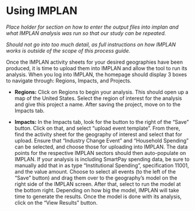 # Using IMPLAN


*Place holder for section on how to enter the output files into implan and what IMPLAN analysis was run so that our study can be repeated.* 

*Should not go into too much detail, as full instructions on how IMPLAN works is outside of the scope of this process guide.* 

Once the IMPLAN activity sheets for your desired geographies have been produced, it is time to upload them into IMPLAN and allow the tool to run its analysis. When you log into IMPLAN, the homepage should display 3 boxes to navigate through: Regions, Impacts, and Projects. 

- **Regions:** Click on Regions to begin your analysis. This should open up a map of the United States. Select the region of interest for the analysis and give this project a name. After saving the project, move on to the Impacts tab. 

- **Impacts:** In the Impacts tab, look for the button to the right of the "Save" button. Click on that, and select "upload event template". From there, find the activity sheet for the geography of interest and select that for upload. Ensure that "Industry Change Event" and "Household Spending" can be selected, and choose those for uploading into IMPLAN. The data points for the respective IMPLAN sectors should then auto-populate on IMPLAN. If your analysis is including SmartPay spending data, be sure to manually add that in as type "Institutional Spending", specification 11001, and the value amount. Choose to select all events (to the left of the "Save" button) and drag them over to the geography's model on the right side of the IMPLAN screen. After that, select to run the model at the bottom right. Depending on how big the model, IMPLAN will take time to generate the results. Once the model is done with its analysis, click on the "View Results" button.
